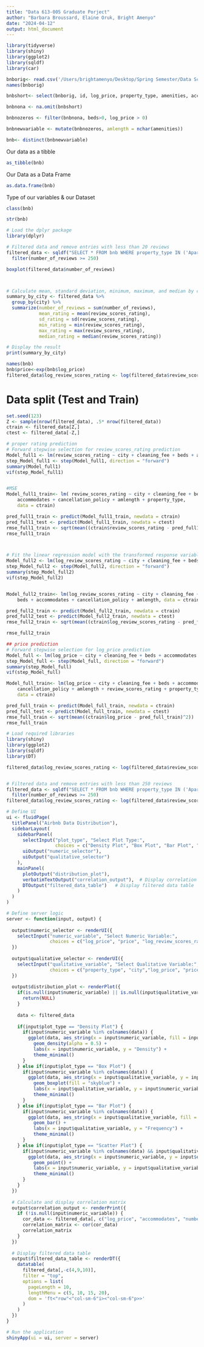 ```yaml
---
title: "Data 613-005 Graduate Porject"
author: "Barbara Broussard, Elaine Oruk, Bright Amenyo"
date: "2024-04-12"
output: html_document
---
```


```r
library(tidyverse)
library(shiny)
library(ggplot2)
library(sqldf)
library(car)

```


```r

bnborig<- read.csv('/Users/brightamenyo/Desktop/Spring Semester/Data Science/project/Airbnb_Data.csv') 
names(bnborig)

bnbshort<- select(bnborig, id, log_price, property_type, amenities, accommodates, cancellation_policy, cleaning_fee, city, latitude, longitude, number_of_reviews, review_scores_rating,  beds)

bnbnona <- na.omit(bnbshort)

bnbnozeros <- filter(bnbnona, beds>0, log_price > 0)

bnbnewvariable <- mutate(bnbnozeros, amlength = nchar(amenities))

bnb<- distinct(bnbnewvariable)
```
Our data as a tibble

```r
as_tibble(bnb)
```

Our Data as a Data Frame

```r
as.data.frame(bnb)
```

Type of our variables & our Dataset

```r
class(bnb)

str(bnb)
```





```r
# Load the dplyr package
library(dplyr)

# Filtered data and remove entries with less than 20 reviews
filtered_data <- sqldf("SELECT * FROM bnb WHERE property_type IN ('Apartment', 'House','Condominium', 'Townhouse', 'Loft')") %>%
  filter(number_of_reviews >= 250)

boxplot(filtered_data$number_of_reviews)



# Calculate mean, standard deviation, minimum, maximum, and median by city
summary_by_city <- filtered_data %>%
  group_by(city) %>%
  summarize(number_of_reviews = sum(number_of_reviews),
            mean_rating = mean(review_scores_rating),
            sd_rating = sd(review_scores_rating),
            min_rating = min(review_scores_rating),
            max_rating = max(review_scores_rating),
            median_rating = median(review_scores_rating))

# Display the result
print(summary_by_city)


```



```r
names(bnb)
bnb$price<-exp(bnb$log_price)
filtered_data$log_review_scores_rating <- log(filtered_data$review_scores_rating)
```

# Data split (Test and Train)
```r
set.seed(123)
Z <- sample(nrow(filtered_data), .5* nrow(filtered_data))
ctrain <- filtered_data[Z,]
ctest <- filtered_data[-Z,]
```






```r
# proper rating prediction
# Forward stepwise selection for review_scores_rating prediction
Model_full1 <- lm(review_scores_rating ~ city + cleaning_fee + beds + accommodates + cancellation_policy + amlength + property_type, data = filtered_data)
step_Model_full1 <- step(Model_full1, direction = "forward")
summary(Model_full1)
vif(step_Model_full1)


#MSE
Model_full1_train<- lm( review_scores_rating ~ city + cleaning_fee + beds + 
    accommodates + cancellation_policy + amlength + property_type, 
    data = ctrain)

pred_full1_train <- predict(Model_full1_train, newdata = ctrain)
pred_full1_test <- predict(Model_full1_train, newdata = ctest)
rmse_full1_train <- sqrt(mean((ctrain$review_scores_rating - pred_full1_train)^2))
rmse_full1_train




```

```r

# Fit the linear regression model with the transformed response variable
Model_full2 <- lm(log_review_scores_rating ~ city + cleaning_fee + beds + accommodates + cancellation_policy + amlength, data = filtered_data)
step_Model_full2 <- step(Model_full2, direction = "forward")
summary(step_Model_full2)
vif(step_Model_full2)


Model_full2_train<- lm(log_review_scores_rating ~ city + cleaning_fee + 
    beds + accommodates + cancellation_policy + amlength, data = ctrain)

pred_full2_train <- predict(Model_full2_train, newdata = ctrain)
pred_full2_test <- predict(Model_full2_train, newdata = ctest)
rmse_full2_train <- sqrt(mean((ctrain$log_review_scores_rating - pred_full2_train)^2))

rmse_full2_train


```


```r
## price prediction
# Forward stepwise selection for log_price prediction
Model_full <- lm(log_price ~ city + cleaning_fee + beds + accommodates + cancellation_policy + amlength + review_scores_rating + property_type, data = filtered_data)
step_Model_full <- step(Model_full, direction = "forward")
summary(step_Model_full)
vif(step_Model_full)

Model_full_train<- lm(log_price ~ city + cleaning_fee + beds + accommodates + 
    cancellation_policy + amlength + review_scores_rating + property_type, 
    data = ctrain)

pred_full_train <- predict(Model_full_train, newdata = ctrain)
pred_full_test <- predict(Model_full_train, newdata = ctest)
rmse_full_train <- sqrt(mean((ctrain$log_price - pred_full_train)^2))
rmse_full_train

```





```r
# Load required libraries
library(shiny)
library(ggplot2)
library(sqldf)
library(DT)

filtered_data$log_review_scores_rating <- log(filtered_data$review_scores_rating)


# Filtered data and remove entries with less than 250 reviews
filtered_data <- sqldf("SELECT * FROM bnb WHERE property_type IN ('Apartment', 'House','Condominium', 'Townhouse', 'Loft')") %>%
  filter(number_of_reviews >= 250)
filtered_data$log_review_scores_rating <- log(filtered_data$review_scores_rating)

# Define UI
ui <- fluidPage(
  titlePanel("Airbnb Data Distribution"),
  sidebarLayout(
    sidebarPanel(
      selectInput("plot_type", "Select Plot Type:",
                  choices = c("Density Plot", "Box Plot", "Bar Plot", "Scatter Plot")),
      uiOutput("numeric_selector"),
      uiOutput("qualitative_selector")
    ),
    mainPanel(
      plotOutput("distribution_plot"),
      verbatimTextOutput("correlation_output"),  # Display correlation matrix
      DTOutput("filtered_data_table")   # Display filtered data table
    )
  )
)

# Define server logic
server <- function(input, output) {
  
  output$numeric_selector <- renderUI({
    selectInput("numeric_variable", "Select Numeric Variable:",
                choices = c("log_price", "price", "log_review_scores_rating", "number_of_reviews", "accommodates", "review_scores_rating", "beds"))
  })
  
  output$qualitative_selector <- renderUI({
    selectInput("qualitative_variable", "Select Qualitative Variable:",
                choices = c("property_type", "city","log_price", "price", "log_review_scores_rating", "number_of_reviews", "accommodates", "review_scores_rating", "beds"))
  })
  
  output$distribution_plot <- renderPlot({
    if(is.null(input$numeric_variable) || is.null(input$qualitative_variable)) {
      return(NULL)
    }
    
    data <- filtered_data
    
    if(input$plot_type == "Density Plot") {
      if(input$numeric_variable %in% colnames(data)) {
        ggplot(data, aes_string(x = input$numeric_variable, fill = input$qualitative_variable)) +
          geom_density(alpha = 0.5) +
          labs(x = input$numeric_variable, y = "Density") +
          theme_minimal()
      }
    } else if(input$plot_type == "Box Plot") {
      if(input$numeric_variable %in% colnames(data)) {
        ggplot(data, aes_string(x = input$qualitative_variable, y = input$numeric_variable)) +
          geom_boxplot(fill = "skyblue") +
          labs(x = input$qualitative_variable, y = input$numeric_variable) +
          theme_minimal()
      }
    } else if(input$plot_type == "Bar Plot") {
      if(input$numeric_variable %in% colnames(data)) {
        ggplot(data, aes_string(x = input$qualitative_variable, fill = input$qualitative_variable)) +
          geom_bar() +
          labs(x = input$qualitative_variable, y = "Frequency") +
          theme_minimal()
      }
    } else if(input$plot_type == "Scatter Plot") {
      if(input$numeric_variable %in% colnames(data) && input$qualitative_variable %in% colnames(data)) {
        ggplot(data, aes_string(x = input$numeric_variable, y = input$qualitative_variable)) +
          geom_point() +
          labs(x = input$numeric_variable, y = input$qualitative_variable) +
          theme_minimal()
      }
    }
  })
  
  # Calculate and display correlation matrix
  output$correlation_output <- renderPrint({
    if (!is.null(input$numeric_variable)) {
      cor_data <- filtered_data[, c("log_price", "accommodates", "number_of_reviews", "review_scores_rating", "beds")]
      correlation_matrix <- cor(cor_data)
      correlation_matrix
    }
  })
  
  # Display filtered data table
  output$filtered_data_table <- renderDT({
    datatable(
      filtered_data[,-c(4,9,10)], 
      filter = "top", 
      options = list(
        pageLength = 10,
        lengthMenu = c(5, 10, 15, 20),
        dom = 'ft<"row"<"col-sm-6"i><"col-sm-6"p>>'
      )
    )
  })
}

# Run the application
shinyApp(ui = ui, server = server)

```





